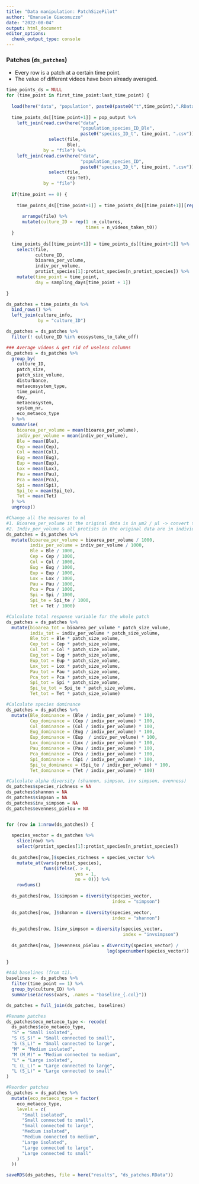 ```yaml
---
title: "Data manipulation: PatchSizePilot"
author: "Emanuele Giacomuzzo"
date: "2022-08-04"
output: html_document
editor_options: 
  chunk_output_type: console
---
```


### Patches (`ds_patches`)

-   Every row is a patch at a certain time point.
-   The value of different videos have been already averaged.

```r
time_points_ds = NULL
for (time_point in first_time_point:last_time_point) {
  
  load(here("data", "population", paste0(paste0("t",time_point),".RData")))
  
  time_points_ds[[time_point+1]] = pop_output %>%
    left_join(read.csv(here("data", 
                            "population_species_ID_Ble", 
                            paste0("species_ID_t", time_point, ".csv"))) %>%
                select(file,
                       Ble),
              by = "file") %>%
    left_join(read.csv(here("data", 
                            "population_species_ID", 
                            paste0("species_ID_t", time_point, ".csv"))) %>%
                select(file,
                       Cep:Tet),
              by = "file")
  
  if(time_point == 0) {
    
    time_points_ds[[time_point+1]] = time_points_ds[[time_point+1]][rep(row.names(pop_output),
                                                                        nrow(culture_info)), ] %>%
      arrange(file) %>%
      mutate(culture_ID = rep(1 :n_cultures,
                              times = n_videos_taken_t0))
  }
  
  time_points_ds[[time_point+1]] = time_points_ds[[time_point+1]] %>%
    select(file,
           culture_ID,
           bioarea_per_volume,
           indiv_per_volume,
           protist_species[1]:protist_species[n_protist_species]) %>%
    mutate(time_point = time_point,
           day = sampling_days[time_point + 1])
  
}

ds_patches = time_points_ds %>%
  bind_rows() %>%
  left_join(culture_info,
            by = "culture_ID")
```

```r
ds_patches = ds_patches %>%
  filter(! culture_ID %in% ecosystems_to_take_off)
```

```r

### Average videos & get rid of useless columns
ds_patches = ds_patches %>%
  group_by(
    culture_ID,
    patch_size,
    patch_size_volume,
    disturbance,
    metaecosystem_type,
    time_point,
    day,
    metaecosystem,
    system_nr,
    eco_metaeco_type
  ) %>%
  summarise(
    bioarea_per_volume = mean(bioarea_per_volume),
    indiv_per_volume = mean(indiv_per_volume),
    Ble = mean(Ble),
    Cep = mean(Cep),
    Col = mean(Col),
    Eug = mean(Eug),
    Eup = mean(Eup),
    Lox = mean(Lox),
    Pau = mean(Pau),
    Pca = mean(Pca),
    Spi = mean(Spi),
    Spi_te = mean(Spi_te),
    Tet = mean(Tet)
  ) %>%
  ungroup()
```

```r

#Change all the measures to ml
#1. Bioarea_per_volume in the original data is in µm2 / µl -> convert to µm2 / ml
#2. Indiv_per_volume & all protists in the original data are in individuals / µl -> convert to individuals / ml
ds_patches = ds_patches %>%
  mutate(bioarea_per_volume = bioarea_per_volume / 1000,
         indiv_per_volume = indiv_per_volume / 1000,
         Ble = Ble / 1000,
         Cep = Cep / 1000,
         Col = Col / 1000,
         Eug = Eug / 1000,
         Eup = Eup / 1000,
         Lox = Lox / 1000,
         Pau = Pau / 1000,
         Pca = Pca / 1000,
         Spi = Spi / 1000,
         Spi_te = Spi_te / 1000,
         Tet = Tet / 1000)
```

```r

#Calculate total response variable for the whole patch
ds_patches = ds_patches %>%
  mutate(bioarea_tot = bioarea_per_volume * patch_size_volume,
         indiv_tot = indiv_per_volume * patch_size_volume,
         Ble_tot = Ble * patch_size_volume,
         Cep_tot = Cep * patch_size_volume,
         Col_tot = Col * patch_size_volume,
         Eug_tot = Eug * patch_size_volume,
         Eup_tot = Eup * patch_size_volume,
         Lox_tot = Lox * patch_size_volume,
         Pau_tot = Pau * patch_size_volume,
         Pca_tot = Pca * patch_size_volume,
         Spi_tot = Spi * patch_size_volume,
         Spi_te_tot = Spi_te * patch_size_volume,
         Tet_tot = Tet * patch_size_volume)
```

```r

#Calculate species dominance
ds_patches = ds_patches %>%
  mutate(Ble_dominance = (Ble / indiv_per_volume) * 100,
         Cep_dominance = (Cep / indiv_per_volume) * 100,
         Col_dominance = (Col / indiv_per_volume) * 100,
         Eug_dominance = (Eug / indiv_per_volume) * 100,
         Eup_dominance = (Eup  / indiv_per_volume) * 100,
         Lox_dominance = (Lox / indiv_per_volume) * 100,
         Pau_dominance = (Pau / indiv_per_volume) * 100,
         Pca_dominance = (Pca / indiv_per_volume) * 100,
         Spi_dominance = (Spi / indiv_per_volume) * 100,
         Spi_te_dominance = (Spi_te / indiv_per_volume) * 100,
         Tet_dominance = (Tet / indiv_per_volume) * 100)
```

```r

#Calculate alpha diversity (shannon, simpson, inv simpson, evenness)
ds_patches$species_richness = NA
ds_patches$shannon = NA
ds_patches$simpson = NA
ds_patches$inv_simpson = NA
ds_patches$evenness_pielou = NA


for (row in 1:nrow(ds_patches)) {
  
  species_vector = ds_patches %>%
    slice(row) %>%
    select(protist_species[1]:protist_species[n_protist_species])
  
  ds_patches[row,]$species_richness = species_vector %>%
    mutate_at(vars(protist_species),
              funs(ifelse(. > 0,
                          yes = 1,
                          no = 0))) %>%
    rowSums()
  
  ds_patches[row, ]$simpson = diversity(species_vector,
                                        index = "simpson")
  
  ds_patches[row, ]$shannon = diversity(species_vector,
                                        index = "shannon")
  
  ds_patches[row, ]$inv_simpson = diversity(species_vector,
                                            index = "invsimpson")
  
  ds_patches[row, ]$evenness_pielou = diversity(species_vector) / 
                                      log(specnumber(species_vector))
  
}
```

```r

#Add baselines (from t1).
baselines <- ds_patches %>%
  filter(time_point == 1) %>%
  group_by(culture_ID) %>%
  summarise(across(vars, .names = "baseline_{.col}"))

ds_patches = full_join(ds_patches, baselines)
```

```r

#Rename patches
ds_patches$eco_metaeco_type <- recode(
  ds_patches$eco_metaeco_type,
  "S" = "Small isolated",
  "S (S_S)" = "Small connected to small",
  "S (S_L)" = "Small connected to large",
  "M" = "Medium isolated",
  "M (M_M)" = "Medium connected to medium",
  "L" = "Large isolated",
  "L (L_L)" = "Large connected to large",
  "L (S_L)" = "Large connected to small"
)
```

```r
#Reorder patches
ds_patches = ds_patches %>%
  mutate(eco_metaeco_type = factor(
    eco_metaeco_type,
    levels = c(
      "Small isolated",
      "Small connected to small",
      "Small connected to large",
      "Medium isolated",
      "Medium connected to medium",
      "Large isolated",
      "Large connected to large",
      "Large connected to small"
    )
  ))
```

```r
saveRDS(ds_patches, file = here("results", "ds_patches.RData"))
```